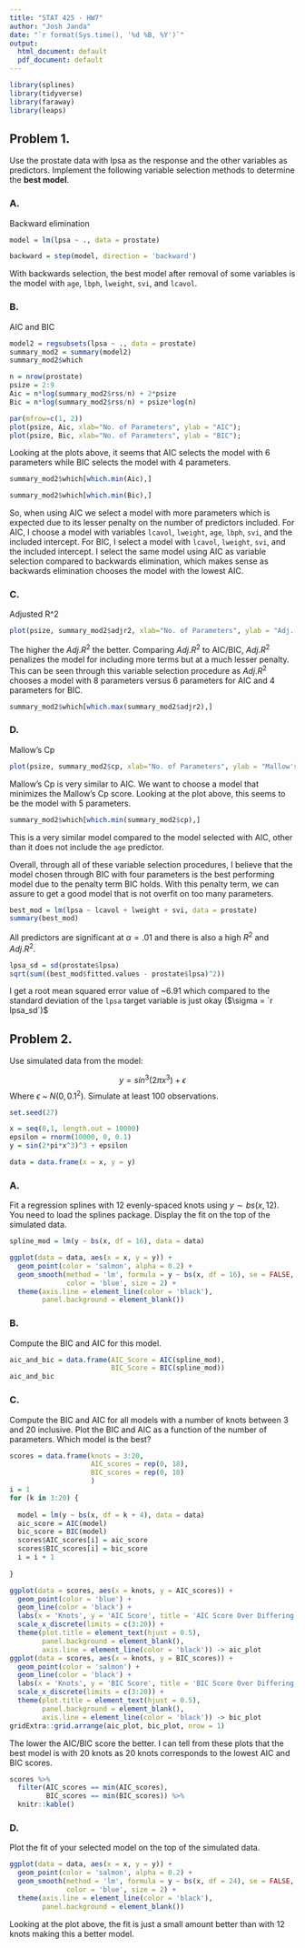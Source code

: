 ```yaml
---
title: "STAT 425 - HW7"
author: "Josh Janda"
date: "`r format(Sys.time(), '%d %B, %Y')`"
output:
  html_document: default
  pdf_document: default
---
```


```r
library(splines)
library(tidyverse)
library(faraway)
library(leaps)
```


## Problem 1.

Use the prostate data with lpsa as the response and the other variables as predictors. Implement the following variable selection methods to determine the **best model**.

### A.

Backward elimination

```r
model = lm(lpsa ~ ., data = prostate)
```
```r
backward = step(model, direction = 'backward')
```

With backwards selection, the best model after removal of some variables is the model with `age`, `lbph`, `lweight`, `svi`, and `lcavol`.

### B.

AIC and BIC

```r
model2 = regsubsets(lpsa ~ ., data = prostate)
summary_mod2 = summary(model2)
summary_mod2$which
```
```r
n = nrow(prostate)
psize = 2:9
Aic = n*log(summary_mod2$rss/n) + 2*psize
Bic = n*log(summary_mod2$rss/n) + psize*log(n)

par(mfrow=c(1, 2))
plot(psize, Aic, xlab="No. of Parameters", ylab = "AIC");
plot(psize, Bic, xlab="No. of Parameters", ylab = "BIC");
```

Looking at the plots above, it seems that AIC selects the model with 6 parameters while BIC selects the model with 4 parameters.

```r
summary_mod2$which[which.min(Aic),]
```
```r
summary_mod2$which[which.min(Bic),]
```

So, when using AIC we select a model with more parameters which is expected due to its lesser penalty on the number of predictors included. For AIC, I choose a model with variables `lcavol`, `lweight`, `age`, `lbph`, `svi`, and the included intercept. For BIC, I select a model with `lcavol`, `lweight`, `svi`, and the included intercept. I select the same model using AIC as variable selection compared to backwards elimination, which makes sense as backwards elimination chooses the model with the lowest AIC.

### C.

Adjusted R^2

```r
plot(psize, summary_mod2$adjr2, xlab="No. of Parameters", ylab = "Adj. R-Squared")
```

The higher the $Adj. R^2$ the better. Comparing $Adj. R^2$ to AIC/BIC, $Adj. R^2$ penalizes the model for including more terms but at a much lesser penalty. This can be seen through this variable selection procedure as $Adj. R^2$ chooses a model with 8 parameters versus 6 parameters for AIC and 4 parameters for BIC.

```r
summary_mod2$which[which.max(summary_mod2$adjr2),]
```

### D.

Mallow's Cp

```r
plot(psize, summary_mod2$cp, xlab="No. of Parameters", ylab = "Mallow's Cp")
```

Mallow's Cp is very similar to AIC. We want to choose a model that minimizes the Mallow's Cp score. Looking at the plot above, this seems to be the model with 5 parameters.

```r
summary_mod2$which[which.min(summary_mod2$cp),]
```

This is a very similar model compared to the model selected with AIC, other than it does not include the `age` predictor.

Overall, through all of these variable selection procedures, I believe that the model chosen through BIC with four parameters is the best performing model due to the penalty term BIC holds. With this penalty term, we can assure to get a good model that is not overfit on too many parameters.

```r
best_mod = lm(lpsa ~ lcavol + lweight + svi, data = prostate)
summary(best_mod)
```

All predictors are significant at $\alpha = .01$ and there is also a high $R^2$ and $Adj. R^2$.

```r
lpsa_sd = sd(prostate$lpsa)
sqrt(sum((best_mod$fitted.values - prostate$lpsa)^2))
```

I get a root mean squared error value of ~6.91 which compared to the standard deviation of the `lpsa` target variable is just okay ($\sigma = `r lpsa_sd`)$

## Problem 2.

Use simulated data from the model:

$$y = sin^3(2\pi x^3) + \epsilon$$
Where $\epsilon$ ~ $N(0, 0.1^2)$. Simulate at least 100 observations.

```r
set.seed(27)

x = seq(0,1, length.out = 10000)
epsilon = rnorm(10000, 0, 0.1)
y = sin(2*pi*x^3)^3 + epsilon

data = data.frame(x = x, y = y)
```


### A.

Fit a regression splines with 12 evenly-spaced knots using $y ∼ bs(x, 12)$. You need to
load the splines package. Display the fit on the top of the simulated data.

```r
spline_mod = lm(y ~ bs(x, df = 16), data = data)

ggplot(data = data, aes(x = x, y = y)) +
  geom_point(color = 'salmon', alpha = 0.2) +
  geom_smooth(method = 'lm', formula = y ~ bs(x, df = 16), se = FALSE,
              color = 'blue', size = 2) +
  theme(axis.line = element_line(color = 'black'),
        panel.background = element_blank())
```


### B.

Compute the BIC and AIC for this model.

```r
aic_and_bic = data.frame(AIC_Score = AIC(spline_mod),
                         BIC_Score = BIC(spline_mod))
aic_and_bic
```


### C.

Compute the BIC and AIC for all models with a number of knots between 3 and 20 inclusive. Plot the BIC and AIC as a function of the number of parameters. Which model is the best?

```r
scores = data.frame(knots = 3:20,
                    AIC_scores = rep(0, 18),
                    BIC_scores = rep(0, 18)
                    )
i = 1
for (k in 3:20) {
  
  model = lm(y ~ bs(x, df = k + 4), data = data)
  aic_score = AIC(model)
  bic_score = BIC(model)
  scores$AIC_scores[i] = aic_score
  scores$BIC_scores[i] = bic_score
  i = i + 1
  
}
```
```r
ggplot(data = scores, aes(x = knots, y = AIC_scores)) +
  geom_point(color = 'blue') +
  geom_line(color = 'black') +
  labs(x = 'Knots', y = 'AIC Score', title = 'AIC Score Over Differing Number of Knots') +
  scale_x_discrete(limits = c(3:20)) +
  theme(plot.title = element_text(hjust = 0.5),
        panel.background = element_blank(),
        axis.line = element_line(color = 'black')) -> aic_plot
ggplot(data = scores, aes(x = knots, y = BIC_scores)) +
  geom_point(color = 'salmon') +
  geom_line(color = 'black') +
  labs(x = 'Knots', y = 'BIC Score', title = 'BIC Score Over Differing Number of Knots') +
  scale_x_discrete(limits = c(3:20)) +
  theme(plot.title = element_text(hjust = 0.5),
        panel.background = element_blank(),
        axis.line = element_line(color = 'black')) -> bic_plot
gridExtra::grid.arrange(aic_plot, bic_plot, nrow = 1)
```

The lower the AIC/BIC score the better. I can tell from these plots that the best model is with 20 knots as 20 knots corresponds to the lowest AIC and BIC scores.

```r
scores %>% 
  filter(AIC_scores == min(AIC_scores),
         BIC_scores == min(BIC_scores)) %>%
  knitr::kable()
```


### D.

Plot the fit of your selected model on the top of the simulated data.

```r
ggplot(data = data, aes(x = x, y = y)) +
  geom_point(color = 'salmon', alpha = 0.2) +
  geom_smooth(method = 'lm', formula = y ~ bs(x, df = 24), se = FALSE,
              color = 'blue', size = 2) +
  theme(axis.line = element_line(color = 'black'),
        panel.background = element_blank())
```

Looking at the plot above, the fit is just a small amount better than with 12 knots making this a better model.

